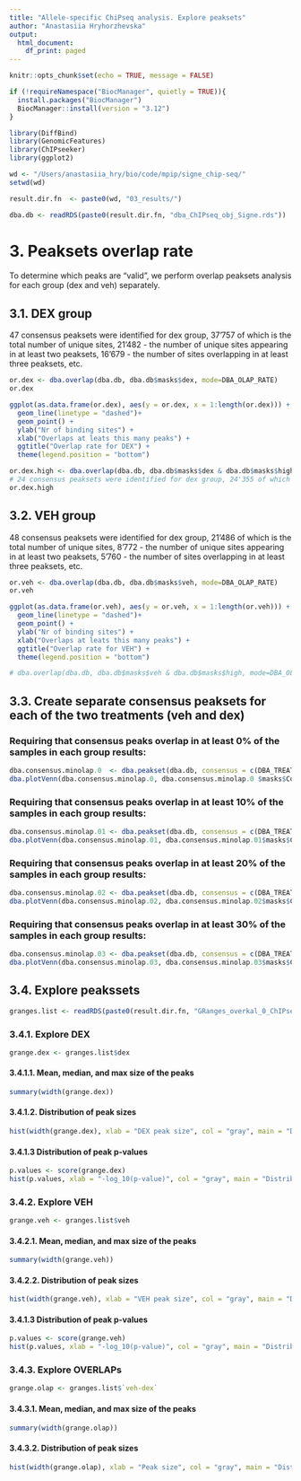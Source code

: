 ```yaml
---
title: "Allele-specific ChiPseq analysis. Explore peaksets"
author: "Anastasiia Hryhorzhevska"
output:
  html_document:
    df_print: paged
---
```


```r
knitr::opts_chunk$set(echo = TRUE, message = FALSE)
```

```r
if (!requireNamespace("BiocManager", quietly = TRUE)){
  install.packages("BiocManager")
  BiocManager::install(version = "3.12")
}

library(DiffBind)  
library(GenomicFeatures)
library(ChIPseeker) 
library(ggplot2)
```

```r
wd <- "/Users/anastasiia_hry/bio/code/mpip/signe_chip-seq/"
setwd(wd)

result.dir.fn  <- paste0(wd, "03_results/")
```

```r
dba.db <- readRDS(paste0(result.dir.fn, "dba_ChIPseq_obj_Signe.rds"))
```


# 3. Peaksets overlap rate

To determine which peaks are “valid”, we perform overlap peaksets analysis for each group (dex and veh) separately.

## 3.1. DEX group

47 consensus peaksets were identified for dex group, 37'757 of which is the total number of unique sites, 21'482 - the number of unique sites appearing in at least two peaksets, 16'679 -  the number of sites overlapping in at least three peaksets, etc.

```r
or.dex <- dba.overlap(dba.db, dba.db$masks$dex, mode=DBA_OLAP_RATE)
or.dex
```

```r
ggplot(as.data.frame(or.dex), aes(y = or.dex, x = 1:length(or.dex))) +
  geom_line(linetype = "dashed")+
  geom_point() + 
  ylab("Nr of binding sites") + 
  xlab("Overlaps at leats this many peaks") +
  ggtitle("Overlap rate for DEX") +
  theme(legend.position = "bottom")
```

```r
or.dex.high <- dba.overlap(dba.db, dba.db$masks$dex & dba.db$masks$high, mode=DBA_OLAP_RATE)
# 24 consensus peaksets were identified for dex group, 24'355 of which is the total number of unique sites, 11'496 - the number of unique sites appearing in at least two peaksets, 7'477 -  the number of sites overlapping in at least three peaksets, etc.
or.dex.high
```

## 3.2. VEH group

48 consensus peaksets were identified for dex group, 21'486 of which is the total number of unique sites, 8'772 - the number of unique sites appearing in at least two peaksets, 5'760 -  the number of sites overlapping in at least three peaksets, etc.

```r
or.veh <- dba.overlap(dba.db, dba.db$masks$veh, mode=DBA_OLAP_RATE)
or.veh
```

```r
ggplot(as.data.frame(or.veh), aes(y = or.veh, x = 1:length(or.veh))) +
  geom_line(linetype = "dashed")+
  geom_point() + 
  ylab("Nr of binding sites") + 
  xlab("Overlaps at leats this many peaks") +
  ggtitle("Overlap rate for VEH") +
  theme(legend.position = "bottom")
```

```r
# dba.overlap(dba.db, dba.db$masks$veh & dba.db$masks$high, mode=DBA_OLAP_RATE)
```

## 3.3. Create separate consensus peaksets for each of the two treatments (veh and dex)


### Requiring that consensus peaks overlap in at least 0% of the samples in each group results:

```r
dba.consensus.minolap.0  <- dba.peakset(dba.db, consensus = c(DBA_TREATMENT), minOverlap = 0.)
dba.plotVenn(dba.consensus.minolap.0, dba.consensus.minolap.0 $masks$Consensus, main = "Treatment consensus overlap, minOverlap = 0")
```

### Requiring that consensus peaks overlap in at least 10% of the samples in each group results:

```r
dba.consensus.minolap.01 <- dba.peakset(dba.db, consensus = c(DBA_TREATMENT), minOverlap = 0.1)
dba.plotVenn(dba.consensus.minolap.01, dba.consensus.minolap.01$masks$Consensus, main = "Treatment consensus overlap, minOverlap = 0.1")
```

### Requiring that consensus peaks overlap in at least 20% of the samples in each group results:

```r
dba.consensus.minolap.02 <- dba.peakset(dba.db, consensus = c(DBA_TREATMENT), minOverlap = 0.2)
dba.plotVenn(dba.consensus.minolap.02, dba.consensus.minolap.02$masks$Consensus, main = "Treatment consensus overlap, minOverlap = 0.2")
```

### Requiring that consensus peaks overlap in at least 30% of the samples in each group results:

```r
dba.consensus.minolap.03 <- dba.peakset(dba.db, consensus = c(DBA_TREATMENT), minOverlap = 0.3)
dba.plotVenn(dba.consensus.minolap.03, dba.consensus.minolap.03$masks$Consensus, main = "Treatment consensus overlap, minOverlap = 0.3")
```

## 3.4. Explore peakssets 

```r
granges.list <- readRDS(paste0(result.dir.fn, "GRanges_overkal_0_ChIPseq_obj_Signe.rds"))
```

### 3.4.1. Explore DEX

```r
grange.dex <- granges.list$dex
```

#### 3.4.1.1. Mean, median, and max size of the peaks

```r
summary(width(grange.dex))
```

#### 3.4.1.2. Distribution of peak sizes

```r
hist(width(grange.dex), xlab = "DEX peak size", col = "gray", main = "Distribution of DEX peak size")
```

#### 3.4.1.3 Distribution of peak p-values

```r
p.values <- score(grange.dex)
hist(p.values, xlab = "-log_10(p-value)", col = "gray", main = "Distribution of p-values for DEX")
```

### 3.4.2. Explore VEH

```r
grange.veh <- granges.list$veh
```

#### 3.4.2.1. Mean, median, and max size of the peaks

```r
summary(width(grange.veh))
```

#### 3.4.2.2. Distribution of peak sizes

```r
hist(width(grange.veh), xlab = "VEH peak size", col = "gray", main = "Distribution of VEH peak size")
```

#### 3.4.1.3 Distribution of peak p-values

```r
p.values <- score(grange.veh)
hist(p.values, xlab = "-log_10(p-value)", col = "gray", main = "Distribution of p-values for VEH")
```

### 3.4.3. Explore OVERLAPs

```r
grange.olap <- granges.list$`veh-dex`
```

#### 3.4.3.1. Mean, median, and max size of the peaks

```r
summary(width(grange.olap))
```

#### 3.4.3.2. Distribution of peak sizes

```r
hist(width(grange.olap), xlab = "Peak size", col = "gray", main = "Distribution of overlapped peak size")
```




